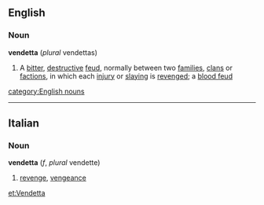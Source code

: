 ==English==
===Noun===
{{wikipedia}}
'''vendetta'''  (''plural'' vendettas)
#A [[bitter]], [[destructive]] [[feud]], normally between two [[families]], [[clan]]s or [[faction]]s, in which each [[injury]] or [[slaying]] is [[revenge]]d; a [[blood feud]]
[[category:English nouns]]
----
==Italian==
===Noun===
'''vendetta'''  (''f'', ''plural'' vendette)
#[[revenge]], [[vengeance]]

[[et:Vendetta]]